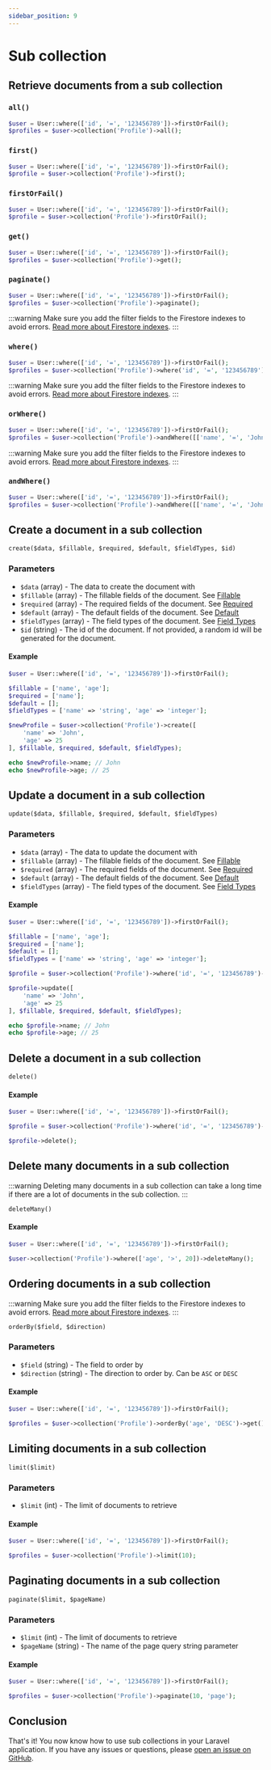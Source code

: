 ```yaml
---
sidebar_position: 9
---
```


# Sub collection

## Retrieve documents from a sub collection

### ``all()``

```php
$user = User::where(['id', '=', '123456789'])->firstOrFail();
$profiles = $user->collection('Profile')->all();
```

### ``first()``

```php
$user = User::where(['id', '=', '123456789'])->firstOrFail();
$profile = $user->collection('Profile')->first();
```

### ``firstOrFail()``

```php
$user = User::where(['id', '=', '123456789'])->firstOrFail();
$profile = $user->collection('Profile')->firstOrFail();
```

### ``get()``

```php
$user = User::where(['id', '=', '123456789'])->firstOrFail();
$profiles = $user->collection('Profile')->get();
```

### ``paginate()``

```php
$user = User::where(['id', '=', '123456789'])->firstOrFail();
$profiles = $user->collection('Profile')->paginate();
```

:::warning
Make sure you add the filter fields to the Firestore indexes to avoid errors. [Read more about Firestore indexes](https://firebase.google.com/docs/firestore/query-data/indexing).
:::

### ``where()``

```php
$user = User::where(['id', '=', '123456789'])->firstOrFail();
$profiles = $user->collection('Profile')->where('id', '=', '123456789')->get();
```
:::warning
Make sure you add the filter fields to the Firestore indexes to avoid errors. [Read more about Firestore indexes](https://firebase.google.com/docs/firestore/query-data/indexing).
:::

### ``orWhere()``

```php
$user = User::where(['id', '=', '123456789'])->firstOrFail();
$profiles = $user->collection('Profile')->andWhere([['name', '=', 'John'], ['age' => 25]])->->get();
```
:::warning
Make sure you add the filter fields to the Firestore indexes to avoid errors. [Read more about Firestore indexes](https://firebase.google.com/docs/firestore/query-data/indexing).
:::

### ``andWhere()``

```php  
$user = User::where(['id', '=', '123456789'])->firstOrFail();
$profiles = $user->collection('Profile')->andWhere([['name', '=', 'John'], ['age' => 25]])->->get();
```

## Create a document in a sub collection

``create($data, $fillable, $required, $default, $fieldTypes, $id)``

### Parameters

- ``$data`` (array) - The data to create the document with
- ``$fillable`` (array) - The fillable fields of the document. See [Fillable](/docs/guide/eloquent/model-configuration#fillable-property)
- ``$required`` (array) - The required fields of the document. See [Required](/docs/guide/eloquent/model-configuration#required-property)
- ``$default`` (array) - The default fields of the document. See [Default](/docs/guide/eloquent/model-configuration#default-property)
- ``$fieldTypes`` (array) - The field types of the document. See [Field Types](/docs/guide/eloquent/model-configuration#field-types-property)
- ``$id`` (string) - The id of the document. If not provided, a random id will be generated for the document.

#### Example

```php
$user = User::where(['id', '=', '123456789'])->firstOrFail();

$fillable = ['name', 'age'];
$required = ['name'];
$default = [];
$fieldTypes = ['name' => 'string', 'age' => 'integer'];

$newProfile = $user->collection('Profile')->create([
    'name' => 'John',
    'age' => 25
], $fillable, $required, $default, $fieldTypes);

echo $newProfile->name; // John
echo $newProfile->age; // 25

```

## Update a document in a sub collection

``update($data, $fillable, $required, $default, $fieldTypes)``

### Parameters

- ``$data`` (array) - The data to update the document with
- ``$fillable`` (array) - The fillable fields of the document. See [Fillable](/docs/guide/eloquent/model-configuration#fillable-property)
- ``$required`` (array) - The required fields of the document. See [Required](/docs/guide/eloquent/model-configuration#required-property)
- ``$default`` (array) - The default fields of the document. See [Default](/docs/guide/eloquent/model-configuration#default-property)
- ``$fieldTypes`` (array) - The field types of the document. See [Field Types](/docs/guide/eloquent/model-configuration#field-types-property)

#### Example

```php
$user = User::where(['id', '=', '123456789'])->firstOrFail();

$fillable = ['name', 'age'];
$required = ['name'];
$default = [];
$fieldTypes = ['name' => 'string', 'age' => 'integer'];

$profile = $user->collection('Profile')->where('id', '=', '123456789')->firstOrFail();

$profile->update([
    'name' => 'John',
    'age' => 25
], $fillable, $required, $default, $fieldTypes);

echo $profile->name; // John
echo $profile->age; // 25

```

## Delete a document in a sub collection

``delete()``

#### Example

```php
$user = User::where(['id', '=', '123456789'])->firstOrFail();

$profile = $user->collection('Profile')->where('id', '=', '123456789')->firstOrFail();

$profile->delete();

```

## Delete many documents in a sub collection

:::warning
Deleting many documents in a sub collection can take a long time if there are a lot of documents in the sub collection.
:::


``deleteMany()``

#### Example

```php
$user = User::where(['id', '=', '123456789'])->firstOrFail();

$user->collection('Profile')->where(['age', '>', 20])->deleteMany();

```

## Ordering documents in a sub collection

:::warning
Make sure you add the filter fields to the Firestore indexes to avoid errors. [Read more about Firestore indexes](https://firebase.google.com/docs/firestore/query-data/indexing).
:::

``orderBy($field, $direction)``

### Parameters

- ``$field`` (string) - The field to order by
- ``$direction`` (string) - The direction to order by. Can be ``ASC`` or ``DESC``

#### Example

```php
$user = User::where(['id', '=', '123456789'])->firstOrFail();

$profiles = $user->collection('Profile')->orderBy('age', 'DESC')->get();

```

## Limiting documents in a sub collection

``limit($limit)``

### Parameters

- ``$limit`` (int) - The limit of documents to retrieve

#### Example

```php
$user = User::where(['id', '=', '123456789'])->firstOrFail();

$profiles = $user->collection('Profile')->limit(10);

```

## Paginating documents in a sub collection

``paginate($limit, $pageName)``

### Parameters

- ``$limit`` (int) - The limit of documents to retrieve
- ``$pageName`` (string) - The name of the page query string parameter

#### Example

```php
$user = User::where(['id', '=', '123456789'])->firstOrFail();

$profiles = $user->collection('Profile')->paginate(10, 'page');

```

## Conclusion

That's it! You now know how to use sub collections in your Laravel application. If you have any issues or questions, please [open an issue on GitHub](https://github.com/FreddyWhest/firestore-eloquent/issues/new). 